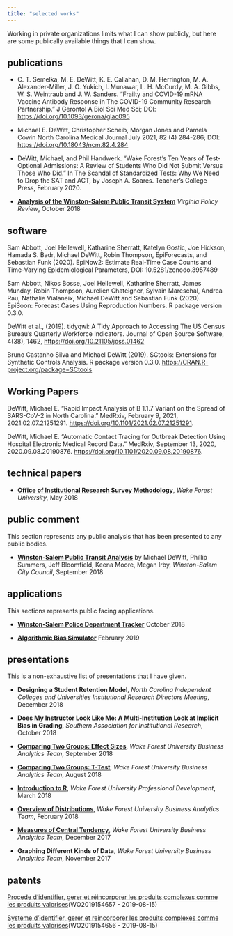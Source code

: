 ```yaml
---
title: "selected works"
---
```


Working in private organizations limits what I can show publicly, but here are some publically available things that I can show.

## publications

* C. T. Semelka, M. E. DeWitt, K. E. Callahan, D. M. Herrington, M. A. Alexander-Miller, J. O. Yukich, I. Munawar, L. H. McCurdy, M. A. Gibbs, W. S. Weintraub and J. W. Sanders. "Frailty and COVID-19 mRNA Vaccine Antibody Response in The COVID-19 Community Research Partnership.” J Gerontol A Biol Sci Med Sci; DOI: <https://doi.org/10.1093/gerona/glac095>

* Michael E. DeWitt, Christopher Scheib, Morgan Jones and Pamela Cowin
North Carolina Medical Journal July 2021, 82 (4) 284-286; DOI: <https://doi.org/10.18043/ncm.82.4.284>

* DeWitt, Michael, and Phil Handwerk. “Wake Forest’s Ten Years of Test-Optional Admissions: A Review of Students Who Did Not Submit Versus Those Who Did.” In The Scandal of Standardized Tests: Why We Need to Drop the SAT and ACT, by Joseph A. Soares. Teacher’s College Press, February 2020.

* [**Analysis of the Winston-Salem Public Transit System**](http://www.virginiapolicyreview.org/blog/analysis-of-the-winston-salem-public-transit-system) _Virginia Policy Review_, October 2018


## software

Sam Abbott, Joel Hellewell, Katharine Sherratt, Katelyn Gostic, Joe Hickson, Hamada S. Badr, Michael
DeWitt, Robin Thompson, EpiForecasts, and Sebastian Funk (2020). EpiNow2: Estimate Real-Time
Case Counts and Time-Varying Epidemiological Parameters, DOI: 10.5281/zenodo.3957489

Sam Abbott, Nikos Bosse, Joel Hellewell, Katharine Sherratt, James Munday, Robin Thompson, Aurelien Chateigner, Sylvain Mareschal, Andrea Rau, Nathalie Vialaneix, Michael DeWitt and Sebastian
Funk (2020). EpiSoon: Forecast Cases Using Reproduction Numbers. R package version 0.3.0.

DeWitt et al., (2019). tidyqwi: A Tidy Approach to Accessing The US Census Bureau's Quarterly Workforce Indicators. Journal
  of Open Source Software, 4(38), 1462, <https://doi.org/10.21105/joss.01462>
  
Bruno Castanho Silva and Michael DeWitt (2019). SCtools: Extensions for
  Synthetic Controls Analysis. R package version 0.3.0.
  <https://CRAN.R-project.org/package=SCtools>
  
## Working Papers

DeWitt, Michael E. “Rapid Impact Analysis of B 1.1.7 Variant on the Spread of SARS-CoV-2 in North Carolina.” MedRxiv, February 9, 2021, 2021.02.07.21251291. <https://doi.org/10.1101/2021.02.07.21251291>.

DeWitt, Michael E. “Automatic Contact Tracing for Outbreak Detection Using Hospital Electronic Medical Record Data.” MedRxiv, September 13, 2020, 2020.09.08.20190876. <https://doi.org/10.1101/2020.09.08.20190876>.

  
## technical papers

* [**Office of Institutional Research Survey Methodology**](https://prod.wp.cdn.aws.wfu.edu/sites/202/2018/05/oir_survey_methodology.pdf), _Wake Forest University_, May 2018


## public comment

This section represents any public analysis that has been presented to any public bodies.

* [**Winston-Salem Public Transit Analysis**](https://michaeldewittjr.com/bus_analysis/) by Michael DeWitt, Phillip Summers, Jeff Bloomfield, Keena Moore, Megan Irby, _Winston-Salem City Council_, September 2018

## applications

This sections represents public facing applications.

* [**Winston-Salem Police Department Tracker**](https://mdewitt.shinyapps.io/wspd_scanner/) October 2018

* [**Algorithmic Bias Simulator**](https://mdewitt.shinyapps.io/bias_simulation/) February 2019

## presentations

This is a non-exhaustive list of presentations that I have given.

* **Designing a Student Retention Model**,  _North Carolina Independent Colleges and Universities Institutional Research Directors Meeting_, December 2018

* **Does My Instructor Look Like Me: A Multi-Institution Look at Implicit Bias in Grading**,  _Southern Association for Institutional Research_, October 2018

* [**Comparing Two Groups: Effect Sizes**](https://docs.google.com/presentation/d/e/2PACX-1vTACUkOIFra4TqEvaQUCakpsYk7KgIRBdyo14hLJ798GiPb8Z4bY0YlgvcJoj1yoDc1_9wtUXqOKbii/pub?start=false&loop=false&delayms=3000),  _Wake Forest University Business Analytics Team_, September 2018

* [**Comparing Two Groups: T-Test**](docs/2018-08_BAI_t-test.pdf), _Wake Forest University Business Analytics Team_, August 2018

* [**Introduction to R**](https://github.com/medewitt/intro_to_r/blob/master/presentations/intro_presentation.pdf), _Wake Forest University Professional Development_, March 2018

* [**Overview of Distributions**](docs/2018-02_BAI_distributions.pdf), _Wake Forest University Business Analytics Team_, February 2018

* [**Measures of Central Tendency**](docs/2017-12_BAI_central_tendency.pdf), _Wake Forest University Business Analytics Team_, December 2017

* **Graphing Different Kinds of Data**, _Wake Forest University Business Analytics Team_, November 2017

## patents

[Procede d’identifier, gerer et réincorporer les produits complexes comme les produits valorises ](https://register.epo.org/application?number=EP19702385)(WO2019154657 - 2019-08-15)

[Systeme d’identifier, gerer et reincorporer les produits complexes comme les produits valorises](https://patentscope.wipo.int/search/en/detail.jsf?docId=WO2019154656)(WO2019154656 - 2019-08-15)
